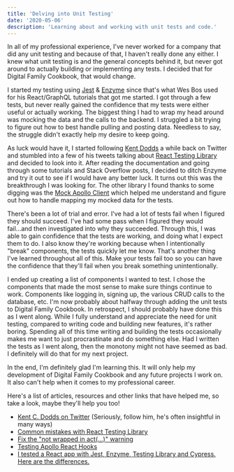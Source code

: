 ```yaml
---
title: 'Delving into Unit Testing'
date: '2020-05-06'
description: 'Learning about and working with unit tests and code.'
---
```


In all of my professional experience, I've never worked for a company that did any unit testing and because of that, I haven't really done any either. I knew what unit testing is and the general concepts behind it, but never got around to actually building or implementing any tests. I decided that for Digital Family Cookbook, that would change.

I started my testing using [Jest](https://jestjs.io/) & [Enzyme](https://enzymejs.github.io/enzyme/) since that's what Wes Bos used for his React/GraphQL tutorials that got me started. I got through a few tests, but never really gained the confidence that my tests were either useful or actually working. The biggest thing I had to wrap my head around was mocking the data and the calls to the backend. I struggled a bit trying to figure out how to best handle pulling and posting data. Needless to say, the struggle didn't exactly help my desire to keep going.

As luck would have it, I started following [Kent Dodds](https://kentcdodds.com) a while back on Twitter and stumbled into a few of his tweets talking about [React Testing Library](https://testing-library.com/docs/react-testing-library/intro) and decided to look into it. After reading the documentation and going through some tutorials and Stack Overflow posts, I decided to ditch Enzyme and try it out to see if I would have any better luck. It turns out this was the breakthrough I was looking for. The other library I found thanks to some digging was the [Mock Apollo Client](https://github.com/mike-gibson/mock-apollo-client) which helped me understand and figure out how to handle mapping my mocked data for the tests.

There's been a lot of trial and error. I've had a lot of tests fail when I figured they should succeed. I've had some pass when I figured they would fail...and then investigated into why they succeeded. Through this, I was able to gain confidence that the tests are working, and doing what I expect them to do. I also know they're working because when I intentionally "break" components, the tests quickly let me know. That's another thing I've learned throughout all of this. Make your tests fail too so you can have the confidence that they'll fail when you break something unintentionally.

I ended up creating a list of components I wanted to test. I chose the components that made the most sense to make sure things continue to work. Components like logging in, signing up, the various CRUD calls to the database, etc. I'm now probably about halfway through adding the unit tests to Digital Family Cookbook. In retrospect, I should probably have done this as I went along. While I fully understand and appreciate the need for unit testing, compared to writing code and building new features, it's rather boring. Spending all of this time writing and building the tests occasionally makes me want to just procrastinate and do something else. Had I written the tests as I went along, then the monotony might not have seemed as bad. I definitely will do that for my next project.

In the end, I'm definitely glad I'm learning this. It will only help my development of Digital Family Cookbook and any future projects I work on. It also can't help when it comes to my professional career.

Here's a list of articles, resources and other links that have helped me, so take a look, maybe they'll help you too!

-   [Kent C. Dodds on Twitter](https://twitter.com/kentcdodds/) (Seriously, follow him, he's often insightful in many ways)
-   [Common mistakes with React Testing Library](https://kentcdodds.com/blog/common-mistakes-with-react-testing-library)
-   [Fix the "not wrapped in act(...)" warning](https://kentcdodds.com/blog/fix-the-not-wrapped-in-act-warning)
-   [Testing Apollo React Hooks](https://medium.com/javascript-in-plain-english/testing-apollo-react-hooks-a7698067b8a0)
-   [I tested a React app with Jest, Enzyme, Testing Library and Cypress. Here are the differences.](https://medium.com/javascript-in-plain-english/i-tested-a-react-app-with-jest-testing-library-and-cypress-here-are-the-differences-3192eae03850)
